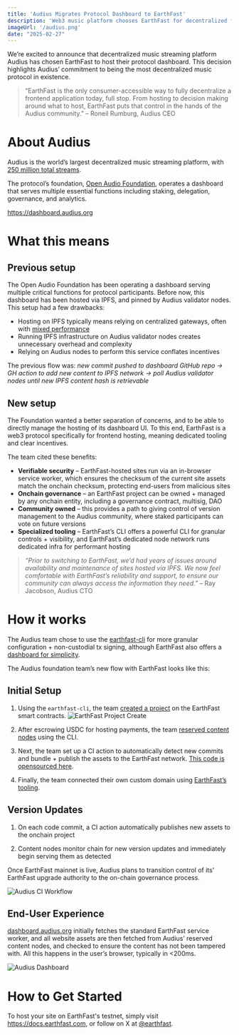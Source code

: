 ```yaml
---
title: 'Audius Migrates Protocol Dashboard to EarthFast'
description: 'Web3 music platform chooses EarthFast for decentralized frontend hosting'
imageUrl: '/audius.png'
date: "2025-02-27"
---
```


We’re excited to announce that decentralized music streaming platform Audius has chosen EarthFast to host their protocol dashboard. This decision highlights Audius’ commitment to being the most decentralized music protocol in existence.

> “EarthFast is the only consumer-accessible way to fully decentralize a frontend application today, full stop. From hosting to decision making around what to host, EarthFast puts that control in the hands of the Audius community.” – Roneil Rumburg, Audius CEO

# About Audius

Audius is the world’s largest decentralized music streaming platform, with [250 million total streams](https://decrypt.co/305649/audius-solana-airdrop-music-streams-250-million).

The protocol’s foundation, [Open Audio Foundation](https://audius.org), operates a dashboard that serves multiple essential functions including staking, delegation, governance, and analytics.

https://dashboard.audius.org

# What this means

## Previous setup

The Open Audio Foundation has been operating a dashboard serving multiple critical functions for protocol participants. Before now, this dashboard has been hosted via IPFS, and pinned by Audius validator nodes. This setup had a few drawbacks:

- Hosting on IPFS typically means relying on centralized gateways, often with [mixed performance](https://blog.cloudflare.com/ipfs-measurements)
- Running IPFS infrastructure on Audius validator nodes creates unnecessary overhead and complexity
- Relying on Audius nodes to perform this service conflates incentives

The previous flow was: *new commit pushed to dashboard GitHub repo → GH action to add new content to IPFS network → poll Audius validator nodes until new IPFS content hash is retrievable*

## New setup

The Foundation wanted a better separation of concerns, and to be able to directly manage the hosting of its dashboard UI. To this end, EarthFast is a web3 protocol specifically for frontend hosting, meaning dedicated tooling and clear incentives.

The team cited these benefits:

- **Verifiable security** – EarthFast-hosted sites run via an in-browser service worker, which ensures the checksum of the current site assets match the onchain checksum, protecting end-users from malicious sites
- **Onchain governance** – an EarthFast project can be owned + managed by any onchain entity, including a governance contract, multisig, DAO
- **Community owned** – this provides a path to giving control of version management to the Audius community, where staked participants can vote on future versions
- **Specialized tooling** – EarthFast’s CLI offers a powerful CLI for granular controls + visibility, and EarthFast’s dedicated node network runs dedicated infra for performant hosting

> _“Prior to switching to EarthFast, we’d had years of issues around availability and maintenance of sites hosted via IPFS. We now feel comfortable with EarthFast’s reliability and support, to ensure our community can always access the information they need.”_ – Ray Jacobson, Audius CTO

# How it works

The Audius team chose to use the [earthfast-cli](https://github.com/earthfast/earthfast-cli) for more granular configuration + non-custodial tx signing, although EarthFast also offers a [dashboard for simplicity](https://dashboard.earthfast.com).

The Audius foundation team’s new flow with EarthFast looks like this:

## Initial Setup

1. Using the `earthfast-cli`, the team [created a project](https://docs.earthfast.com/projects/project-setup#create-the-project) on the EarthFast smart contracts.
![EarthFast Project Create](/audius/project-create.png)

2. After escrowing USDC for hosting payments, the team [reserved content nodes](https://docs.earthfast.com/projects/project-setup#h.2urvg3z7vw9) using the CLI.

3. Next, the team set up a CI action to automatically detect new commits and bundle + publish the assets to the EarthFast network. [This code is opensourced here](https://github.com/AudiusProject/audius-protocol/blob/main/.circleci/src/jobs/%40protocol-dashboard-jobs.yml).

4. Finally, the team connected their own custom domain using [EarthFast’s tooling](https://docs.earthfast.com/projects/project-setup#custom-domain).

## Version Updates

1. On each code commit, a CI action automatically publishes new assets to the onchain project

2. Content nodes monitor chain for new version updates and immediately begin serving them as detected

Once EarthFast mainnet is live, Audius plans to transition control of its’ EarthFast upgrade authority to the on-chain governance process.

![Audius CI Workflow](/audius/ci-workflow.png)

## End-User Experience

[dashboard.audius.org](https://dashboard.audius.org) initially fetches the standard EarthFast service worker, and all website assets are then fetched from Audius’ reserved content nodes, and checked to ensure the content has not been tampered with. All this happens in the user’s browser, typically in &lt;200ms.

![Audius Dashboard](/audius/protocol-dashboard.png)

# How to Get Started

To host your site on EarthFast's testnet, simply visit https://docs.earthfast.com, or follow on X at [@earthfast](https://x.com/earthfast).